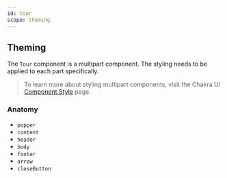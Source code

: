 ```yaml
---
id: tour
scope: theming
---
```


## Theming

The `Tour` component is a multipart component. The styling needs to be
applied to each part specifically.

> To learn more about styling multipart components, visit the Chakra UI
> [Component Style](https://chakra-ui.com/docs/styled-system/component-style#styling-multipart-components)
> page.

### Anatomy

- `popper`
- `content`
- `header`
- `body`
- `footer`
- `arrow`
- `closeButton`
